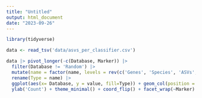 ```yaml
---
title: "Untitled"
output: html_document
date: "2023-09-26"
---
```

```r
library(tidyverse)
```

```r
data <- read_tsv('data/asvs_per_classifier.csv')
```

```r
data |> pivot_longer(-c(Database, Marker)) |> 
  filter(Database != 'Random') |> 
  mutate(name = factor(name, levels = rev(c('Genes', 'Species', 'ASVs', 'zOTU')))) |> 
  rename(Type = name) |> 
  ggplot(aes(x= Database, y = value, fill=Type)) + geom_col(position = 'dodge') + 
  ylab('Count') + theme_minimal() + coord_flip() + facet_wrap(~Marker) +theme(legend.position="bottom")
```


